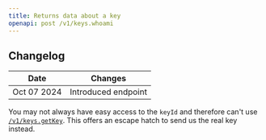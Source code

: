 ```yaml
---
title: Returns data about a key
openapi: post /v1/keys.whoami
---
```


## Changelog

| Date        | Changes                     |
|-------------|-----------------------------|
| Oct 07 2024 | Introduced endpoint         |


You may not always have easy access to the `keyId` and therefore can't use [`/v1/keys.getKey`](/api-reference/keys/get).
This offers an escape hatch to send us the real key instead.

